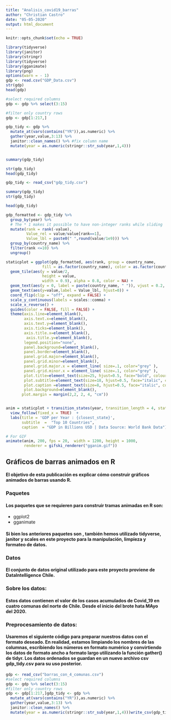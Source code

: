 ```yaml
---
title: "Analisis_covid19_barras"
author: "Christian Castro"
date: "05-05-2020"
output: html_document
---
```


```r
knitr::opts_chunk$set(echo = TRUE)

```





```r

library(tidyverse)
library(janitor)
library(stringr)
library(tidyverse)
library(gganimate)
library(png)
options(warn = - 1)  
gdp <- read.csv("GDP_Data.csv")
str(gdp)
head(gdp)

#select required columns
gdp <- gdp %>% select(3:15)

#filter only country rows
gdp <- gdp[1:217,]

gdp_tidy <- gdp %>% 
  mutate_at(vars(contains("YR")),as.numeric) %>% 
  gather(year,value,3:13) %>% 
  janitor::clean_names() %>% #fix column name
  mutate(year = as.numeric(stringr::str_sub(year,1,4)))


summary(gdp_tidy)

str(gdp_tidy)
head(gdp_tidy)

gdp_tidy <- read_csv("gdp_tidy.csv")

summary(gdp_tidy)
str(gdp_tidy)

head(gdp_tidy)

gdp_formatted <- gdp_tidy %>%
  group_by(year) %>%
  # The * 1 makes it possible to have non-integer ranks while sliding
  mutate(rank = rank(-value),
         Value_rel = value/value[rank==1],
         Value_lbl = paste0(" ",round(value/1e9))) %>%
  group_by(country_name) %>% 
  filter(rank <=10) %>%
  ungroup()

staticplot = ggplot(gdp_formatted, aes(rank, group = country_name, 
                fill = as.factor(country_name), color = as.factor(country_name))) +
  geom_tile(aes(y = value/2,
                height = value,
                width = 0.9), alpha = 0.8, color = NA) +
  geom_text(aes(y = 0, label = paste(country_name, " ")), vjust = 0.2, hjust = 1) +
  geom_text(aes(y=value,label = Value_lbl, hjust=0)) +
  coord_flip(clip = "off", expand = FALSE) +
  scale_y_continuous(labels = scales::comma) +
  scale_x_reverse() +
  guides(color = FALSE, fill = FALSE) +
  theme(axis.line=element_blank(),
        axis.text.x=element_blank(),
        axis.text.y=element_blank(),
        axis.ticks=element_blank(),
        axis.title.x=element_blank(),
         axis.title.y=element_blank(),
        legend.position="none",
        panel.background=element_blank(),
        panel.border=element_blank(),
        panel.grid.major=element_blank(),
        panel.grid.minor=element_blank(),
        panel.grid.major.x = element_line( size=.1, color="grey" ),
        panel.grid.minor.x = element_line( size=.1, color="grey" ),
        plot.title=element_text(size=25, hjust=0.5, face="bold", colour="grey", vjust=-1),
        plot.subtitle=element_text(size=18, hjust=0.5, face="italic", color="grey"),
        plot.caption =element_text(size=8, hjust=0.5, face="italic", color="grey"),
        plot.background=element_blank(),
       plot.margin = margin(2,2, 2, 4, "cm"))


anim = staticplot + transition_states(year, transition_length = 4, state_length = 1) +
  view_follow(fixed_x = TRUE)  +
  labs(title = 'GDP per Year : {closest_state}',  
       subtitle  =  "Top 10 Countries",
       caption  = "GDP in Billions USD | Data Source: World Bank Data")

# For GIF
animate(anim, 200, fps = 20,  width = 1200, height = 1000, 
        renderer = gifski_renderer("gganim.gif"))

```

## Gráficos de barras animados en R

#### El objetivo de esta publicación es explicar cómo construir gráficos animados de barras usando R.

### Paquetes

#### Los paquetes que se requieren para construir tramas animadas en R son:

* ggplot2
* gganimate

#### Si bien los anteriores paquetes son , también hemos utilizado tidyverse, janitor y scales en este proyecto para la manipulación, limpieza y formateo de datos.

### Datos

#### El conjunto de datos original utilizado para este proyecto proviene de DataIntelligence Chile. 

### Sobre los datos:

#### Estos datos contienen el valor de los casos acumulados de Covid_19 en cuatro comunas del norte de Chile. Desde el inicio del brote hata MAyo del 2020.

### Preprocesamiento de datos:

#### Usaremos el siguiente código para preparar nuestros datos con el formato deseado. En realidad, estamos limpiando los nombres de las columnas, escribiendo los números en formato numérico y convirtiendo los datos de formato ancho a formato largo utilizando la función gather() de tidyr. Los datos ordenados se guardan en un nuevo archivo csv gdp_tidy.csv para su uso posterior.

```r

gdp <- read_csv("barras_con_4_comunas.csv")
#select required columns
gdp <- gdp %>% select(3:15) 
#filter only country rows
gdp <- gdp[1:217,]gdp_tidy <- gdp %>% 
  mutate_at(vars(contains("YR")),as.numeric) %>% 
  gather(year,value,3:13) %>% 
  janitor::clean_names() %>% 
  mutate(year = as.numeric(stringr::str_sub(year,1,4)))write_csv(gdp_tidy,"./data/gdp_tidy.csv")
```
